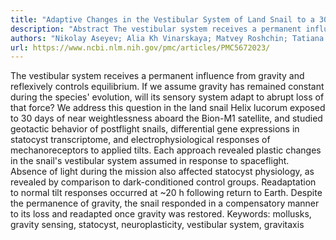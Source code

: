 ```yaml
---
title: "Adaptive Changes in the Vestibular System of Land Snail to a 30-Day Spaceflight and Readaptation on Return to Earth"
description: "Abstract The vestibular system receives a permanent influence from gravity and reflexively controls equilibrium. If we assume gravity has remained constant during the species' evolution, will its sens..."
authors: "Nikolay Aseyev; Alia Kh Vinarskaya; Matvey Roshchin; Tatiana A Korshunova; Aleksey Yu Malyshev; Alena B Zuzina; Victor N Ierusalimsky; Maria S Lemak; Igor S Zakharov; Ivan A Novikov; Peter Kolosov; Ekaterina Chesnokova; Svetlana Volkova; Artem Kasianov; Leonid Uroshlev; Yekaterina Popova; Richard D Boyle; Pavel M Balaban"
url: https://www.ncbi.nlm.nih.gov/pmc/articles/PMC5672023/
---
```


The vestibular system receives a permanent influence from gravity and reflexively controls equilibrium. If we assume gravity has remained constant during the species' evolution, will its sensory system adapt to abrupt loss of that force? We address this question in the land snail Helix lucorum exposed to 30 days of near weightlessness aboard the Bion-M1 satellite, and studied geotactic behavior of postflight snails, differential gene expressions in statocyst transcriptome, and electrophysiological responses of mechanoreceptors to applied tilts. Each approach revealed plastic changes in the snail's vestibular system assumed in response to spaceflight. Absence of light during the mission also affected statocyst physiology, as revealed by comparison to dark-conditioned control groups. Readaptation to normal tilt responses occurred at ~20 h following return to Earth. Despite the permanence of gravity, the snail responded in a compensatory manner to its loss and readapted once gravity was restored. Keywords: mollusks, gravity sensing, statocyst, neuroplasticity, vestibular system, gravitaxis
